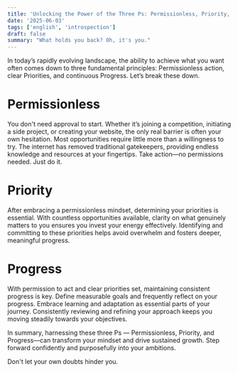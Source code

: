 ```yaml
---
title: 'Unlocking the Power of the Three Ps: Permissionless, Priority, and Progress'
date: '2025-06-03'
tags: ['english', 'introspection']
draft: false
summary: "What holds you back? Oh, it's you."
---
```


In today’s rapidly evolving landscape, the ability to achieve what you want often comes down to three fundamental principles: Permissionless action, clear Priorities, and continuous Progress. Let’s break these down.

# Permissionless

You don't need approval to start. Whether it’s joining a competition, initiating a side project, or creating your website, the only real barrier is often your own hesitation. Most opportunities require little more than a willingness to try. The internet has removed traditional gatekeepers, providing endless knowledge and resources at your fingertips. Take action—no permissions needed. Just do it.

# Priority

After embracing a permissionless mindset, determining your priorities is essential. With countless opportunities available, clarity on what genuinely matters to you ensures you invest your energy effectively. Identifying and committing to these priorities helps avoid overwhelm and fosters deeper, meaningful progress.

# Progress

With permission to act and clear priorities set, maintaining consistent progress is key. Define measurable goals and frequently reflect on your progress. Embrace learning and adaptation as essential parts of your journey. Consistently reviewing and refining your approach keeps you moving steadily towards your objectives.

In summary, harnessing these three Ps — Permissionless, Priority, and Progress—can transform your mindset and drive sustained growth. Step forward confidently and purposefully into your ambitions.

Don't let your own doubts hinder you.
